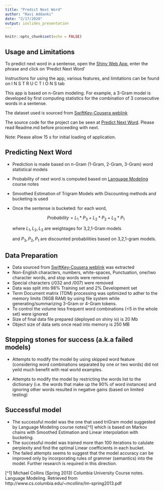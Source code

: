 ```yaml
---
title: "Predict Next Word"
author: "Ravi Addanki"
date: "2/17/2020"
output: ioslides_presentation
---
```


```r
knitr::opts_chunk$set(echo = FALSE)
```
## Usage and Limitations

To predict next word in a sentense, open the [Shiny Web App](https://raviaddanki.shinyapps.io/predictNext/), enter the phrase and click on 'Predict Next Word'

Instructions for using the app, various features, and limitations can be found on   I N S T R U C T I O N S   tab

This app is based on n-Gram modeling. For example, a 3-Gram model is developed by first computing statistics for the combination of 3 consecutive words in a sentense.

The dataset used is sourced from [SwiftKey-Cousera weblink](https://d396qusza40orc.cloudfront.net/dsscapstone/dataset/Coursera-SwiftKey.zip) 

The source code for the project can be seen at [Predict Next Word](https://github.com/ravi-addanki/predictNextWord). Please read Readme.md before proceeding with next.

Note: Please allow 15 s for initial loading of application.

## Predicting Next Word

- Prediction is made based on n-Gram (1-Gram, 2-Gram, 3-Gram) word statistical models 
- Probability of next word is computed based on [Language Modeling][1] course notes
- Smoothed Estimation of Trigram Models with Discounting methods and bucketing is used
- Once the sentense is bucketed: for each word,

    $$ Probability = L_1 * P_3 + L_2 * P_2 + L_3 * P_1$$
    
    where $L_1, L_2, L_3$ are weightages for 3,2,1-Gram models
    
    and $P_3, P_2, P_1$ are discounted probabilities based on 3,2,1-gram models.


[1]: http://www.cs.columbia.edu/~mcollins/lm-spring2013.pdf  "Language Modeling"  



## Data Preparation

- Data sourced from [SwiftKey-Cousera weblink](https://d396qusza40orc.cloudfront.net/dsscapstone/dataset/Coursera-SwiftKey.zip) was extracted 
- Non-English characters, numbers, white-spaces, Punctuation, one/two character words, and stop words were removed 
- Special characters (/032 and /007) were removed
- Data was split into 98% Training set and 2% Development set
- Term Document matrix (TDM) processing was optimized to adher to the memory limits (16GB RAM) by using file system while generating/summarizing 3-Gram or 4-Gram tokens.
- To control the volume less frequent word combinations (<5 in the whole set) were ignored
- Size of final data file prepared (deployed on shiny io) is 20 Mb 
- Object size of data sets once read into memory is 250 MB

## Stepping stones for success (a.k.a failed models)

- Attempts to modify the model by using skipped word feature (considering word combinations separated by one or two words) did not yeild much benefit with real world examples.

- Attempts to modify the model by restricting the words list to the dictionary (i.e. the words that make up the 90% of word instances) and ignoring other words resulted in negative gains (based on limited testing)


## Successful model
- The successful model was the one that used triGram model suggested by Language Modeling  course notes[^1] which is based on Markov chains with Smoothed Estimation and Linear interpolation with bucketing.
- The successful model was trained more than 100 iterations to calulate perplexity and find the optimal Linear coefficients in each bucket.
- The failed attempts seems to suggest that the model accuracy can be improved only by incorporating rules of grammer (semantics) into the model. Further research is required in this direction.

[^1] Michael Collins (Spring 2013) Columbia University Course notes. Language Modeling. Retrieved from http://www.cs.columbia.edu/~mcollins/lm-spring2013.pdf
